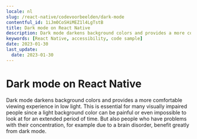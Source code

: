 ```yaml
---
locale: nl
slug: /react-native/codevoorbeelden/dark-mode
contentful_id: 1iJm0CoSHiMEZ1l4LgTstB
title: Dark mode on React Native
description: Dark mode darkens background colors and provides a more comfortable viewing experience in low light.
keywords: [React Native, accessibility, code sample]
date: 2023-01-30
last_update:
  date: 2023-01-30
---
```


# Dark mode on React Native

Dark mode darkens background colors and provides a more comfortable viewing experience in low light. This is essential for many visually impaired people since a light background color can be painful or even impossible to look at for an extended period of time. But also people who have problems with their concentration, for example due to a brain disorder, benefit greatly from dark mode.

<CodeSample id="screen-dark-mode" locale="nl" platform="react native"/>
